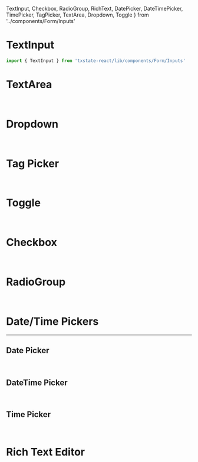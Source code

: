   TextInput,
  Checkbox,
  RadioGroup,
  RichText,
  DatePicker,
  DateTimePicker,
  TimePicker,
  TagPicker,
  TextArea,
  Dropdown,
  Toggle
} from '../components/Form/Inputs'

<Meta of={FormInputsStories} />

# TextInput

```js
import { TextInput } from 'txstate-react/lib/components/Form/Inputs'
```

<ArgTypes of={TextInput} />

<Canvas of={FormInputsStories.TextInputStory} />

# TextArea

```js
import { TextArea } from 'txstate-react/lib/components/Form/Inputs'
```

<ArgTypes of={TextArea} />

<Canvas of={FormInputsStories.TextAreaStory} />

# Dropdown

```js
import { Dropdown } from 'txstate-react/lib/components/Form/Inputs'
```

<ArgTypes of={Dropdown} />

<Canvas of={FormInputsStories.DropdownStory} />

# Tag Picker

```js
import { TagPicker } from 'txstate-react/lib/components/Form/Inputs'
```

<ArgTypes of={TagPicker} />

<Canvas of={FormInputsStories.PickerStory} />

# Toggle

```js
import { Toggle } from 'txstate-react/lib/components/Form/Inputs'
```

<ArgTypes of={Toggle} />

<Canvas of={FormInputsStories.ToggleStory} />

# Checkbox

```js
import { Checkbox } from 'txstate-react/lib/components/Form/Inputs'
```

<ArgTypes of={Checkbox} />

<Canvas of={FormInputsStories.CheckboxStory} />

# RadioGroup

```js
import { RadioGroup } from 'txstate-react/lib/components/Form/Inputs'
```

<ArgTypes of={RadioGroup} />

<Canvas of={FormInputsStories.RadiogroupStory} />

# Date/Time Pickers

***

## Date Picker

```js
import { DatePicker } from 'txstate-react/lib/components/Form/Inputs'
```

<ArgTypes of={DatePicker} />

<Canvas of={FormInputsStories.DatePickerStory} />

## DateTime Picker

```js
import { DateTimePicker } from 'txstate-react/lib/components/Form/Inputs'
```

<ArgTypes of={DateTimePicker} />

<Canvas of={FormInputsStories.DateTimePickerStory} />

## Time Picker

```js
import { TimePicker } from 'txstate-react/lib/components/Form/Inputs'
```

<ArgTypes of={TimePicker} />

<Canvas of={FormInputsStories.TimePickerStory} />

# Rich Text Editor

```js
import { RichText } from 'txstate-react/lib/components/Form/Inputs'
```

<ArgTypes of={RichText} />

<Canvas of={FormInputsStories.RichTextStory} />

